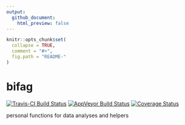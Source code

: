```yaml
---
output:
  github_document:
    html_preview: false
---
```


<!-- README.md is generated from README.Rmd. Please edit that file -->

```r
knitr::opts_chunk$set(
  collapse = TRUE,
  comment = "#>",
  fig.path = "README-"
)
```

# bifag

[![Travis-CI Build Status](https://travis-ci.org/ginolhac/bifag.svg?branch=master)](https://travis-ci.org/ginolhac/bifag)
[![AppVeyor Build Status](https://ci.appveyor.com/api/projects/status/github/ginolhac/bifag?branch=master&svg=true)](https://ci.appveyor.com/project/ginolhac/bifag)
[![Coverage Status](https://img.shields.io/codecov/c/github/ginolhac/bifag/master.svg)](https://codecov.io/github/ginolhac/bifag?branch=master)

personal functions for data analyses and helpers